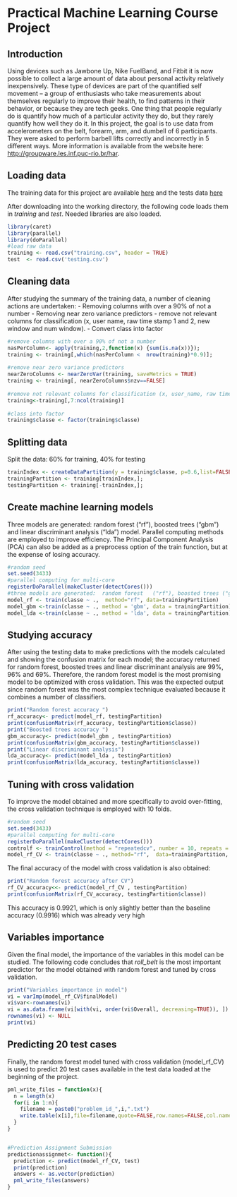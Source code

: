 Practical Machine Learning Course Project
========================================================

Introduction
-------------------------------
Using devices such as Jawbone Up, Nike FuelBand, and Fitbit it is now possible to collect a large amount of data about personal activity relatively inexpensively. These type of devices are part of the quantified self movement – a group of enthusiasts who take measurements about themselves regularly to improve their health, to find patterns in their behavior, or because they are tech geeks. One thing that people regularly do is quantify how much of a particular activity they do, but they rarely quantify how well they do it. In this project, the goal is  to use data from accelerometers on the belt, forearm, arm, and dumbell of 6 participants. They were asked to perform barbell lifts correctly and incorrectly in 5 different ways. More information is available from the website here:  [http://groupware.les.inf.puc-rio.br/har](http://groupware.les.inf.puc-rio.br/har).


Loading data
-------------------------------


The training data for this project are available   [here](https://d396qusza40orc.cloudfront.net/predmachlearn/training.csv) and the tests data [here](https://d396qusza40orc.cloudfront.net/predmachlearn/testing.csv) 

After downloading into the working directory, the following code loads them in *training* and *test*. Needed libraries are also loaded.

```r
library(caret)
library(parallel)
library(doParallel)
#load raw data
training <- read.csv("training.csv", header = TRUE)
test  <- read.csv('testing.csv')
```



Cleaning data 
-------------------------------
After studying the summary of the training data, a number of cleaning actions are undertaken:
- Removing columns with over a 90% of not a number
- Removing near zero variance predictors
- remove not relevant columns for classification (x, user name, raw time stamp 1 and 2, new window and num window).
- Convert class into factor

```r
#remove columns with over a 90% of not a number
nasPerColumn<- apply(training,2,function(x) {sum(is.na(x))});
training <- training[,which(nasPerColumn <  nrow(training)*0.9)];  
  
#remove near zero variance predictors
nearZeroColumns <- nearZeroVar(training, saveMetrics = TRUE)
training <- training[, nearZeroColumns$nzv==FALSE]
  
#remove not relevant columns for classification (x, user_name, raw time stamp 1  and 2, "new_window" and "num_window")
training<-training[,7:ncol(training)]
  
#class into factor
training$classe <- factor(training$classe)
```


Splitting data
-------------------------------
Split the data: 60% for training, 40% for testing

```r
trainIndex <- createDataPartition(y = training$classe, p=0.6,list=FALSE);
trainingPartition <- training[trainIndex,];
testingPartition <- training[-trainIndex,];
```

Create machine learning models
-------------------------------
Three models are generated:  random forest ("rf"), boosted trees ("gbm") and linear discriminant analysis ("lda") model. Parallel computing methods are employed to improve efficiency. The Principal Component Analysis (PCA) can also be added as a preprocess option of the train function, but at the expense of losing accuracy.

```r
#random seed
set.seed(3433)
#parallel computing for multi-core
registerDoParallel(makeCluster(detectCores()))
#three models are generated:  random forest   ("rf"), boosted trees ("gbm") and linear discriminant analysis ("lda") model   
model_rf <- train(classe ~ .,  method="rf", data=trainingPartition)    
model_gbm <-train(classe ~ ., method = 'gbm', data = trainingPartition)
model_lda <-train(classe ~ ., method = 'lda', data = trainingPartition) 
```


Studying accuracy
-------------------------------
After using the testing data to make predictions with the models calculated and showing the confusion matrix for each model; the accuracy returned for random forest, boosted trees and linear discriminant analysis are 99%, 96% and 69\%. Therefore, the random forest model is the most promising model to be optimized with cross validation.  This was the expected output since random forest was the most complex technique evaluated because it combines a number of classifiers. 

```r
print("Random forest accuracy ")
rf_accuracy<- predict(model_rf, testingPartition)
print(confusionMatrix(rf_accuracy, testingPartition$classe))
print("Boosted trees accuracy ")
gbm_accuracy<- predict(model_gbm , testingPartition)
print(confusionMatrix(gbm_accuracy, testingPartition$classe))
print("Linear discriminant analysis")
lda_accuracy<- predict(model_lda , testingPartition)
print(confusionMatrix(lda_accuracy, testingPartition$classe))
```

Tuning with cross validation
-------------------------------
To improve the model obtained and more specifically to avoid over-fitting, the cross validation technique is employed with 10 folds.

```r
#random seed
set.seed(3433)
#parallel computing for multi-core
registerDoParallel(makeCluster(detectCores()))  
controlf <- trainControl(method = "repeatedcv", number = 10, repeats = 10)
model_rf_CV <- train(classe ~ ., method="rf",  data=trainingPartition, trControl = controlf)
```



The final accuracy of the model with cross validation is also obtained:

```r
print("Random forest accuracy after CV")
rf_CV_accuracy<<- predict(model_rf_CV , testingPartition)
print(confusionMatrix(rf_CV_accuracy, testingPartition$classe))
```

This accuracy is 0.9921, which is only slightly better than the baseline accuracy (0.9916) which was already very high 


Variables importance
-------------------------------
Given the final model, the importance of the variables in this model can be studied. The following code concludes that *roll_belt* is the most important predictor for the model obtained with random forest and tuned by cross validation.


```r
print("Variables importance in model")
vi = varImp(model_rf_CV$finalModel)
vi$var<-rownames(vi)
vi = as.data.frame(vi[with(vi, order(vi$Overall, decreasing=TRUE)), ])
rownames(vi) <- NULL
print(vi)
```



Predicting 20 test cases
-------------------------------
Finally, the random forest model tuned with cross validation (model_rf_CV) is used to predict  20 test cases available in the test data loaded at the beginning of the project.

```r
pml_write_files = function(x){
  n = length(x)
  for(i in 1:n){
    filename = paste0("problem_id_",i,".txt")
    write.table(x[i],file=filename,quote=FALSE,row.names=FALSE,col.names=FALSE)
  }
}


#Prediction Assignment Submission
predictionassignmet<- function(){
  prediction <- predict(model_rf_CV, test)
  print(prediction)
  answers <- as.vector(prediction)
  pml_write_files(answers)
}

```


